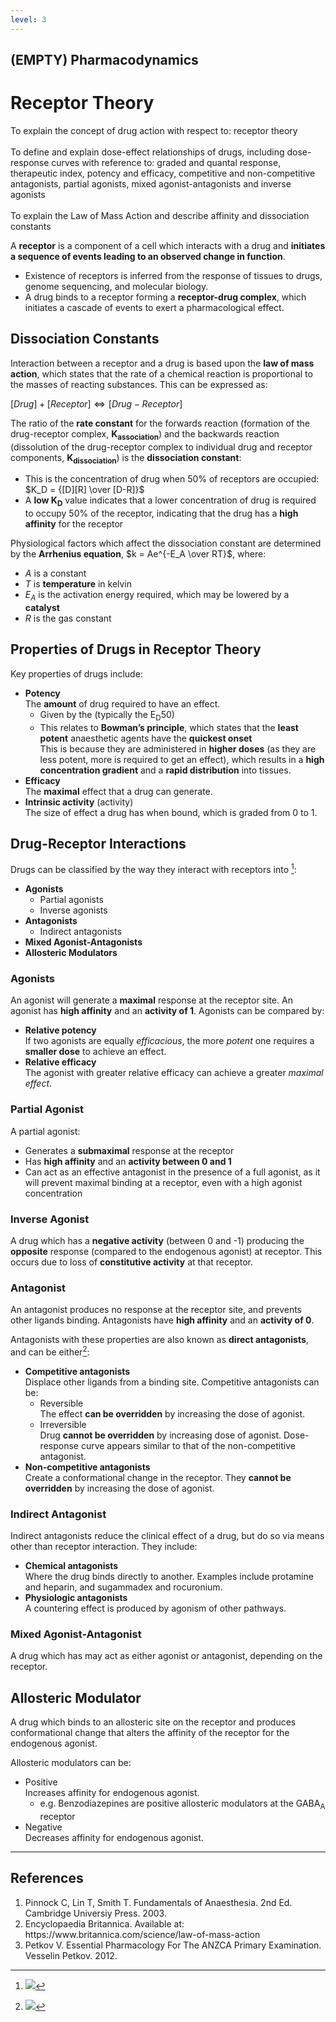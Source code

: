 ```yaml
---
level: 3
---
```


## (EMPTY) Pharmacodynamics

# Receptor Theory

:::dual
To explain the concept of drug action with respect to: receptor theory\
\
To define and explain dose-effect relationships of drugs, including dose-response curves with reference to: graded and quantal response, therapeutic index, potency and efficacy, competitive and non-competitive antagonists, partial agonists, mixed agonist-antagonists and inverse agonists\
\
To explain the Law of Mass Action and describe affinity and dissociation constants
:::

A **receptor** is a component of a cell which interacts with a drug and **initiates a sequence of events leading to an observed change in function**.

* Existence of receptors is inferred from the response of tissues to drugs, genome sequencing, and molecular biology.
* A drug binds to a receptor forming a **receptor-drug complex**, which initiates a cascade of events to exert a pharmacological effect. 

## Dissociation Constants

Interaction between a receptor and a drug is based upon the **law of mass action**, which states that the rate of a chemical reaction is proportional to the masses of reacting substances. This can be expressed as:

$[Drug] + [Receptor] \Leftrightarrow [Drug-Receptor]$


The ratio of the **rate constant** for the forwards reaction (formation of the drug-receptor complex, **K~association~**) and the backwards reaction (dissolution of the drug-receptor complex to individual drug and receptor components, **K~dissociation~**) is the **dissociation constant**:

* This is the concentration of drug when 50% of receptors are occupied: $K_D = {[D][R] \over [D-R]}$
* A **low K~D~** value indicates that a lower concentration of drug is required to occupy 50% of the receptor, indicating that the drug has a **high affinity** for the receptor

Physiological factors which affect the dissociation constant are determined by the **Arrhenius equation**, $k = Ae^{-E_A \over RT}$, where:

* $A$ is a constant
* $T$ is **temperature** in kelvin
* $E_A$ is the activation energy required, which may be lowered by a **catalyst**
* $R$ is the gas constant

## Properties of Drugs in Receptor Theory

Key properties of drugs include:

* **Potency**\
The **amount** of drug required to have an effect.
    * Given by the (typically the E~D~50)
    * This relates to **Bowman's principle**, which states that the **least potent** anaesthetic agents have the **quickest onset**\
    This is because they are administered in **higher doses** (as they are less potent, more is required to get an effect), which results in a **high concentration gradient** and a **rapid distribution** into tissues.
* **Efficacy**\
The **maximal** effect that a drug can generate.
* **Intrinsic activity** (activity)\
The size of effect a drug has when bound, which is graded from 0 to 1. 


## Drug-Receptor Interactions

Drugs can be classified by the way they interact with receptors into ^[<img src="resources/agonists-FA-IA-PA.svg">]:

* **Agonists**
    * Partial agonists
    * Inverse agonists
* **Antagonists**
    * Indirect antagonists
* **Mixed Agonist-Antagonists**
* **Allosteric Modulators**

### Agonists

An agonist will generate a **maximal** response at the receptor site. An agonist has **high affinity** and an **activity of 1**. Agonists can be compared by:

* **Relative potency**  
If two agonists are equally *efficacious*, the more *potent* one requires a **smaller dose** to achieve an effect.
* **Relative efficacy**  
The agonist with greater relative efficacy can achieve a greater *maximal effect*.




### Partial Agonist

A partial agonist:

* Generates a **submaximal** response at the receptor
* Has **high affinity** and an **activity between 0 and 1**
* Can act as an effective antagonist in the presence of a full agonist, as it will prevent maximal binding at a receptor, even with a high agonist concentration

### Inverse Agonist 

A drug which has a **negative activity** (between 0 and -1) producing the **opposite** response (compared to the endogenous agonist) at receptor. This occurs due to loss of **constitutive activity** at that receptor.

### Antagonist

An antagonist produces no response at the receptor site, and prevents other ligands binding. Antagonists have **high affinity** and an **activity of 0**.

Antagonists with these properties are also known as **direct antagonists**, and can be either^[<img src="resources/FA-with-nca-and-ca.svg">]:

* **Competitive antagonists**\
Displace other ligands from a binding site. Competitive antagonists can be:
    * Reversible\
    The effect **can be overridden** by increasing the dose of agonist.
    * Irreversible\
    Drug **cannot be overridden** by increasing dose of agonist. Dose-response curve appears similar to that of the non-competitive antagonist.
* **Non-competitive antagonists**\
Create a conformational change in the receptor. They **cannot be overridden** by increasing the dose of agonist.



### Indirect Antagonist

Indirect antagonists reduce the clinical effect of a drug, but do so via means other than receptor interaction. They include:

* **Chemical antagonists**\
Where the drug binds directly to another. Examples include protamine and heparin, and sugammadex and rocuronium.
* **Physiologic antagonists**\
A countering effect is produced by agonism of other pathways.

### Mixed Agonist-Antagonist

A drug which has may act as either agonist or antagonist, depending on the receptor.

## Allosteric Modulator

A drug which binds to an allosteric site on the receptor and produces conformational change that alters the affinity of the receptor for the endogenous agonist.

Allosteric modulators can be:

* Positive\
Increases affinity for endogenous agonist.
    * e.g. Benzodiazepines are positive allosteric modulators at the GABA~A~ receptor
* Negative\
Decreases affinity for endogenous agonist.

---

## References

1. Pinnock C, Lin T, Smith T. Fundamentals of Anaesthesia. 2nd Ed. Cambridge Universiy Press. 2003.
2. Encyclopaedia Britannica. Available at: https://www.britannica.com/science/law-of-mass-action
3. Petkov V. Essential Pharmacology For The ANZCA Primary Examination. Vesselin Petkov. 2012.

